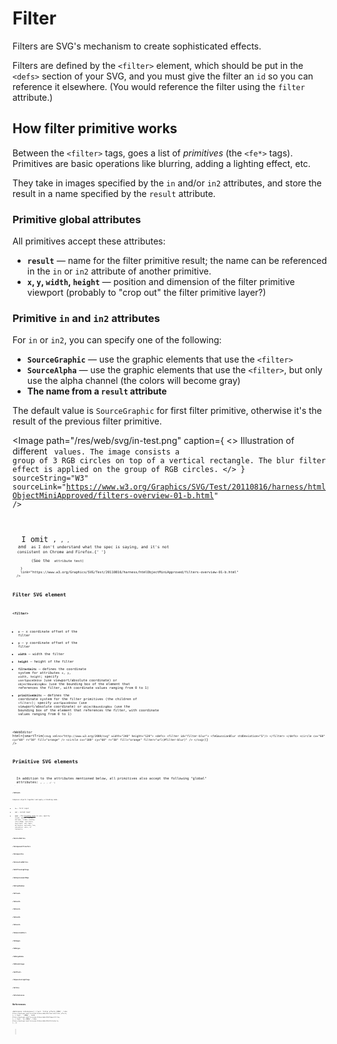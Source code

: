 
# Filter

Filters are SVG's mechanism to create sophisticated effects.

Filters are defined by the `<filter>` element, which should be put in the `<defs>` section of your SVG, and you must give the filter an `id` so you can reference it elsewhere.
(You would reference the filter using the `filter` attribute.)

## How filter primitive works

Between the `<filter>` tags, goes a list of _primitives_ (the `<fe*>` tags). Primitives are basic operations like blurring, adding a lighting effect, etc.

They take in images specified by the `in` and/or `in2` attributes, and store the result in a name specified by the `result` attribute.

### Primitive global attributes

All primitives accept these attributes:

- **`result`** &mdash; name for the filter primitive result; the name can be referenced in the `in` or `in2` attribute of another primitive.
- **`x`, `y`, `width`, `height`** &mdash; position and dimension of the filter primitive viewport (probably to "crop out" the filter primitive layer?)

### Primitive `in` and `in2` attributes

For `in` or `in2`, you can specify one of the following:<Asterisk str="*"/>

- **`SourceGraphic`** &mdash; use the graphic elements that use the `<filter>`
- **`SourceAlpha`** &mdash; use the graphic elements that use the `<filter>`, but only use the alpha channel (the colors will become gray)
- **The name from a `result` attribute**

The default value is `SourceGraphic` for first filter primitive, otherwise it's the result of the previous filter primitive.

<Image
  path="/res/web/svg/in-test.png"
  caption={
    <>
      Illustration of different <Code str="in" /> values. The image consists a group of 3 RGB
      circles on top of a vertical rectangle. The blur filter effect is applied on the group of RGB
      circles.
    </>
  }
  sourceString="W3"
  sourceLink="https://www.w3.org/Graphics/SVG/Test/20110816/harness/htmlObjectMiniApproved/filters-overview-01-b.html"
/>

<Asterisk str="*">
  I omit <Code str="BackgroundImage" />, <Code str="BackgroundAlpha" />, <Code str="FillPaint" />,
  and <Code str="StrokePaint" /> as I don't understand what the spec is saying, and it's not
  consistent on Chrome and Firefox.{' '}
  <Link
    str={
      <>
        (See the <Code str="in" /> attribute test)
      </>
    }
    link="https://www.w3.org/Graphics/SVG/Test/20110816/harness/htmlObjectMiniApproved/filters-overview-01-b.html"
  />
</Asterisk>

## Filter SVG element

### `<filter>`

- **`x`** &mdash; x coordinate offset of the filter
- **`y`** &mdash; y coordinate offset of the filter
- **`width`** &mdash; width the filter
- **`height`** &mdash; height of the filter
- **`filterUnits`** &mdash; defines the coordinate system for attributes `x`, `y`, `width`, `height`; specify `userSpaceOnUse` (use viewport/absolute coordinate) or `objectBoundingBox` (use the bounding box of the element that references the filter, with coordinate values ranging from 0 to 1)
- **`primitiveUnits`** &mdash; defines the coordinate system for the filter primitives (the children of `<filter>`); specify `userSpaceOnUse` (use viewport/absolute coordinate) or `objectBoundingBox` (use the bounding box of the element that references the filter, with coordinate values ranging from 0 to 1)

<WebEditor
  html={smartTrim(`
    <svg xmlns="http://www.w3.org/2000/svg" width="240" height="120">
      <defs>
        <filter id="filter-blur">
          <feGaussianBlur stdDeviation="5"/>
        </filter>
      </defs>
      <circle cx="60" cy="60" r="50" fill="orange" />
      <circle cx="180" cy="60" r="50" fill="orange" filter="url(#filter-blur)" />
    </svg>
  `)}
/>

## Primitive SVG elements

<NoteBox type="info">
  In addition to the attributes mentioned below, all primitives also accept the following "global"
  attributes: <Code str="result" />, <Code str="x" />, <Code str="y" />, <Code str="width" />,{' '}
  <Code str="height" />.
</NoteBox>

### `<feBlend>`

Composes objects together and apply a blending mode.

- **`in`** &mdash; first input
- **`in2`** &mdash; second input
- **`mode`** &mdash; the [blending mode](/web/css/data-type/blend-mode) to use; specify: `normal`, `darken`, `lighten`, `multiply`, `screen`, `overlay`, `color-dodge`, `color-burn`, `hard-light`, `soft-light`, `difference`, `exclusion`, `hue`, `saturation`, `color`, or `luminosity`

### `<feColorMatrix>`

### `<feComponentTransfer>`

### `<feComposite>`

### `<feConvolveMatrix>`

### `<feDiffuseLighting>`

### `<feDisplacementMap>`

### `<feDropShadow>`

### `<feFlood>`

### `<feFuncR>`

### `<feFuncG>`

### `<feFuncB>`

### `<feFuncA>`

### `<feGaussianBlur>`

### `<feImage>`

### `<feMerge>`

### `<feMergeNode>`

### `<feMorphology>`

### `<feOffset>`

### `<feSpecularLighting>`

### `<feTile>`

### `<feTurbulence>`

## References

<References
  references={[
    {
      text: 'Filter effects (MDN)',
      link: `https://developer.mozilla.org/en-US/docs/Web/SVG/Tutorial/Filter_effects`,
    },
    {
      text: '<filter> (MDN)',
      link: `https://developer.mozilla.org/en-US/docs/Web/SVG/Element/filter`,
    },
    {
      text: 'in (MDN)',
      link: `https://developer.mozilla.org/en-US/docs/Web/SVG/Attribute/in`,
    },
  ]}
></References>
